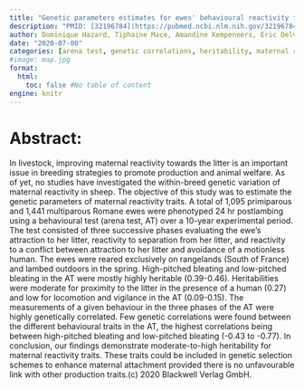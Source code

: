 ```yaml
---
title: "Genetic parameters estimates for ewes' behavioural reactivity towards their litter after lambing"
description: "PMID: [32196784](https://pubmed.ncbi.nlm.nih.gov/32196784/){target='_blank'}    DOI: [10.1111/jbg.12474](https://doi.org/10.1111/jbg.12474){target='_blank'}"
author: Dominique Hazard, Tiphaine Mace, Amandine Kempeneers, Eric Delval, Didier Foulquie, Jacques Bouix, Alain Boissy
date: "2020-07-00"
categories: [arena test, genetic correlations, heritability, maternal reactivity]
#image: map.jpg
format:
  html:
    toc: false #No table of content
engine: knitr
---
```


# Abstract:

In livestock, improving maternal reactivity towards the litter is an important issue in breeding strategies to promote production and animal welfare. As of yet, no studies have investigated the within-breed genetic variation of maternal reactivity in sheep. The objective of this study was to estimate the genetic parameters of maternal reactivity traits. A total of 1,095 primiparous and 1,441 multiparous Romane ewes were phenotyped 24 hr postlambing using a behavioural test (arena test, AT) over a 10-year experimental period. The test consisted of three successive phases evaluating the ewe's attraction to her litter, reactivity to separation from her litter, and reactivity to a conflict between attraction to her litter and avoidance of a motionless human. The ewes were reared exclusively on rangelands (South of France) and lambed outdoors in the spring. High-pitched bleating and low-pitched bleating in the AT were mostly highly heritable (0.39-0.46). Heritabilities were moderate for proximity to the litter in the presence of a human (0.27) and low for locomotion and vigilance in the AT (0.09-0.15). The measurements of a given behaviour in the three phases of the AT were highly genetically correlated. Few genetic correlations were found between the different behavioural traits in the AT, the highest correlations being between high-pitched bleating and low-pitched bleating (-0.43 to -0.77). In conclusion, our findings demonstrate moderate-to-high heritability for maternal reactivity traits. These traits could be included in genetic selection schemes to enhance maternal attachment provided there is no unfavourable link with other production traits.(c) 2020 Blackwell Verlag GmbH.
        